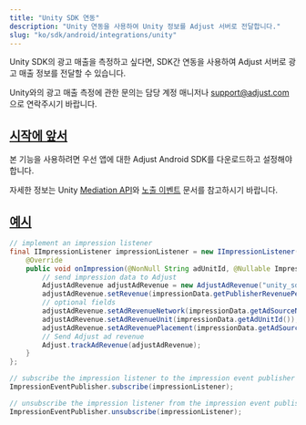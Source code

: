 ```yaml
---
title: "Unity SDK 연동"
description: "Unity 연동을 사용하여 Unity 정보를 Adjust 서버로 전달합니다."
slug: "ko/sdk/android/integrations/unity"
---
```


Unity SDK의 광고 매출을 측정하고 싶다면, SDK간 연동을 사용하여 Adjust 서버로 광고 매출 정보를 전달할 수 있습니다.

<Callout type="note">

Unity와의 광고 매출 측정에 관한 문의는 담당 계정 매니저나 [support@adjust.com](mailto:support@adjust.com)으로 연락주시기 바랍니다.

</Callout>

## [시작에 앞서](before-you-begin)

본 기능을 사용하려면 우선 앱에 대한 Adjust Android SDK를 다운로드하고 설정해야 합니다.

자세한 정보는 Unity [Mediation API](https://docs.unity.com/mediation/APIReferenceAndroid.html)와 [노출 이벤트](https://docs.unity.com/mediation/SDKIntegrationAndroidImpressionEvents.html) 문서를 참고하시기 바랍니다.

## [예시](example)

```java
// implement an impression listener
final IImpressionListener impressionListener = new IImpressionListener() {
    @Override
    public void onImpression(@NonNull String adUnitId, @Nullable ImpressionData impressionData) {
        // send impression data to Adjust
        AdjustAdRevenue adjustAdRevenue = new AdjustAdRevenue("unity_sdk");
        adjustAdRevenue.setRevenue(impressionData.getPublisherRevenuePerImpression(), impressionData.getCurrency());
        // optional fields
        adjustAdRevenue.setAdRevenueNetwork(impressionData.getAdSourceName());
        adjustAdRevenue.setAdRevenueUnit(impressionData.getAdUnitId());
        adjustAdRevenue.setAdRevenuePlacement(impressionData.getAdSourceInstance());
        // Send Adjust ad revenue
        Adjust.trackAdRevenue(adjustAdRevenue);
    }
};

// subscribe the impression listener to the impression event publisher
ImpressionEventPublisher.subscribe(impressionListener);

// unsubscribe the impression listener from the impression event publisher
ImpressionEventPublisher.unsubscribe(impressionListener);
```
